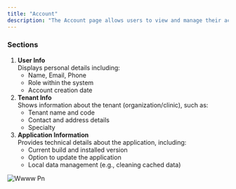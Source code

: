 ```yaml
---
title: "Account"
description: "The Account page allows users to view and manage their account details, tenant information, and application settings."
---
```


### Sections

1. **User Info**\
   Displays personal details including:
   - Name, Email, Phone
   - Role within the system
   - Account creation date
2. **Tenant Info**\
   Shows information about the tenant (organization/clinic), such as:
   - Tenant name and code
   - Contact and address details
   - Specialty
3. **Application Information**\
   Provides technical details about the application, including:
   - Current build and installed version
   - Option to update the application
   - Local data management (e.g., cleaning cached data)

![Wwww Pn](/images/wwww.png)
